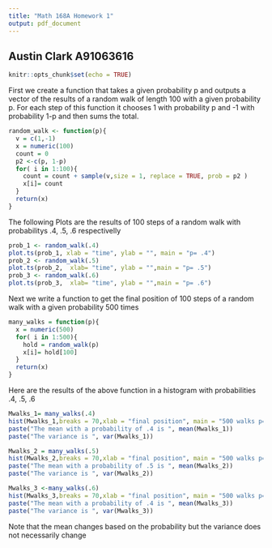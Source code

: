 ---
title: "Math 168A Homework 1"
output: pdf_document
---
## Austin Clark A91063616


```{r setup, include=FALSE}
knitr::opts_chunk$set(echo = TRUE)
```
First we create a function that takes a given probability p and outputs a vector of the results of 
a random walk of length 100 with a given probability p. For each step of this function it chooses 1 with 
probability p and -1 with probability 1-p and then sums the total.
```{r}
random_walk <- function(p){
  v = c(1,-1)
  x = numeric(100)
  count = 0
  p2 <-c(p, 1-p)
  for( i in 1:100){
    count = count + sample(v,size = 1, replace = TRUE, prob = p2 )
    x[i]= count
  }
  return(x)
}
```

The following Plots are the results of 100 steps of a random walk with probabilitys .4, .5, .6 respectivelly

```{r, echo=FALSE, fig.width=6, fig.height=4}

prob_1 <- random_walk(.4)
plot.ts(prob_1, xlab = "time", ylab = "", main = "p= .4")
prob_2 <- random_walk(.5) 
plot.ts(prob_2,  xlab= "time", ylab = "",main = "p= .5")
prob_3 <- random_walk(.6)
plot.ts(prob_3,  xlab= "time", ylab = "",main = "p= .6")

```

Next we write a function to get the final position of 100 steps of a random walk with a given probability 500 times

```{r}
many_walks = function(p){
  x = numeric(500)
  for( i in 1:500){
    hold = random_walk(p)
    x[i]= hold[100]
  }
  return(x)
}
```

Here are the results of the above function in a histogram with probabilities .4, .5, .6


```{r, echo=FALSE, fig.width=6, fig.height=5}
Mwalks_1= many_walks(.4)
hist(Mwalks_1,breaks = 70,xlab = "final position", main = "500 walks p= .4")
paste("The mean with a probability of .4 is ", mean(Mwalks_1))
paste("The variance is ", var(Mwalks_1))

Mwalks_2 = many_walks(.5)
hist(Mwalks_2,breaks = 70,xlab = "final position", main = "500 walks p= .5")
paste("The mean with a probability of .5 is ", mean(Mwalks_2))
paste("The variance is ", var(Mwalks_2))

Mwalks_3 <-many_walks(.6)
hist(Mwalks_3,breaks = 70,xlab = "final position", main = "500 walks p= .6")
paste("The mean with a probability of .4 is ", mean(Mwalks_3))
paste("The variance is ", var(Mwalks_3))

```

Note that the mean changes based on the probability but the variance does not necessarily change











